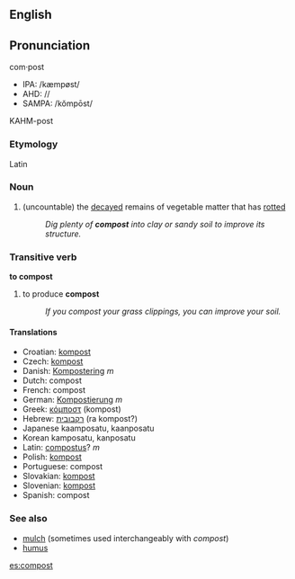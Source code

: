 ==English==
==Pronunciation==
com·post
*IPA: /kæmpøst/
*AHD: //
*SAMPA: /kŏmpōst/
KAHM-post
=== Etymology ===
Latin
===Noun===
{{wikipedia}}
#(uncountable) the [[decayed]] remains of vegetable matter that has [[rot]]ted
#:''Dig plenty of '''compost''' into clay or sandy soil to improve its structure.''
===Transitive verb===
'''to compost'''
#to produce '''compost'''
#:''If you compost your grass clippings, you can improve your soil.''

==== Translations ====
*Croatian: [[kompost]]
*Czech: [[kompost]]
*Danish: [[Kompostering]] ''m''
*Dutch: compost
*French: compost
*German: [[Kompostierung]] ''m''
*Greek: [[κόμποστ]] (kompost)
*Hebrew: [[רקבובית]] (ra kompost?)
*Japanese<!--: [[]] (-->kaamposatu, kaanposatu<!--)-->
*Korean<!--: [[]] (-->kamposatu, kanposatu<!--)-->
*Latin: [[compostus]]? ''m''
*Polish: [[kompost]]
*Portuguese: compost
*Slovakian: [[kompost]]
*Slovenian: [[kompost]]
*Spanish: compost

===See also===
*[[mulch]] (sometimes used interchangeably with ''compost'')
*[[humus]]

[[es:compost]]